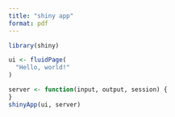 ```yaml
---
title: "shiny app"
format: pdf
---
```


```r
library(shiny)
```

```r
ui <- fluidPage(
  "Hello, world!"
)

server <- function(input, output, session) {
}
shinyApp(ui, server)
```

